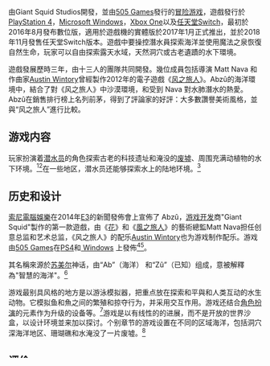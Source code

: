 {{expand language|1=en|page=Abzû|time=2020-03-28T00:29:03+00:00}}
{{copy edit|time=2016-08-11T12:18:39+00:00}}
{{Infobox VG
| title = 智慧之海
| original = Abzû
| japanese = 
| show image = 
| english = Ocean of Wisdom
| image = File:Abzu logo.png
| caption = 
| developer = Giant Squid
| publisher = [[505_Games|505 Games]]
| director = Matt Nava
| producer = 
| designer = 
| writer = 
| programmer = Brian Balamut
| artist = Matt Nava<ref name="gs1"/>
| composer = [[Austin_Wintory|Austin Wintory]]
| series = 
| engine = [[虚幻引擎|虚幻引擎4]]<ref name="unreal">{{citation| url = http://venturebeat.com/2015/06/19/unreal-e3-awards-by-gamesbeat-winners-announced/| title = The best Unreal Engine games of E3, selected by GamesBeat| date = 2015-06-19| first = Dale| last = North| work = [[VentureBeat|VentureBeat]]| accessdate = 2016-08-05| archive-date = 2019-04-07| archive-url = https://web.archive.org/web/20190407144440/https://venturebeat.com/2015/06/19/unreal-e3-awards-by-gamesbeat-winners-announced/| dead-url = no}}</ref>
| platforms = [[PlayStation_4|PlayStation 4]]、[[Microsoft_Windows|Microsoft Windows]]、[[Xbox_One|Xbox One]]、[[任天堂Switch|任天堂Switch]]
| released = '''PlayStation 4''', '''Microsoft Windows'''{{Video game release|WW|August 2, 2016}}'''Xbox One'''{{Video game release|WW|December 6, 2016}}'''任天堂Switch'''{{Video game release|WW|2018年11月29日}}
| shutdown = 
| onlinegame = 
| genre = [[模擬遊戲|模擬]], {{le|美術風格|Art game}}, [[冒险游戏|冒险]]
| modes = [[單人電子遊戲|單人]]
}}

{{Vgname|智慧之海|原名：Abzû或ABZÛ|en=Ocean of Wisdom}}由Giant Squid Studios開發，並由[[505_Games|505 Games]]發行的[[冒险游戏|冒险游戏]]，遊戲發行於[[PlayStation_4|PlayStation 4]]，[[Microsoft_Windows|Microsoft Windows]]，[[Xbox_One|Xbox One]]以及[[任天堂Switch|任天堂Switch]]，最初於2016年8月發布數位版，適用於遊戲機的實體版於2017年1月正式推出，並於2018年11月發售任天堂Switch版本。遊戲中要操控潛水員探索海洋並使用魔法之泉恢復自然生命，玩家可以自由探索露天水域，天然洞穴或古老遺蹟的水下環境。

遊戲發展歷時三年，由十三人的團隊共同開發。幾位成員包括導演 Matt Nava 和作曲家[[Austin_Wintory|Austin Wintory]]曾經製作2012年的電子遊戲《[[风之旅人|风之旅人]]》。Abzû的海洋環境中，結合了對《风之旅人》中沙漠環境，和受到 Nava 對水肺潛水的熱愛。Abzû在銷售排行榜上名列前茅，得到了評論家的好評：大多數讚譽美術風格，並與“风之旅人”進行比較。

== 游戏内容 ==
玩家扮演着[[潜水|潜水员]]的角色探索古老的科技遗址和淹没的[[廢墟|废墟]]、周围充满动植物的水下环境。<ref>{{Cite web|title=Abzu review|url=https://www.eurogamer.net/articles/2016-08-02-abzu-review|accessdate=2020-03-28|date=2016-08-02|last=Gaston|first=Martin|work=Eurogamer|language=en|archive-date=2020-03-28|archive-url=https://web.archive.org/web/20200328012148/https://www.eurogamer.net/articles/2016-08-02-abzu-review|dead-url=no}}</ref><ref>{{Cite web|title=Abzu Review|url=https://www.gamespot.com/reviews/abzu-review/1900-6416489/|accessdate=2020-03-28|work=GameSpot|language=en-US|archive-date=2020-03-28|archive-url=https://web.archive.org/web/20200328010648/https://www.gamespot.com/reviews/abzu-review/1900-6416489/|dead-url=no}}</ref>在一些地区，潜水员还能够探索水上的陆地环境。<ref>{{Cite web|title=Abzu review|url=https://www.polygon.com/2016/8/2/12290330/abzu-review-ps4-pc-playstation-4|accessdate=2020-03-28|date=2016-08-02|last=McElroy|first=Justin|work=Polygon|language=en|archive-date=2020-03-28|archive-url=https://web.archive.org/web/20200328010648/https://www.polygon.com/2016/8/2/12290330/abzu-review-ps4-pc-playstation-4|dead-url=no}}</ref>

== 历史和设计 ==
[[索尼電腦娛樂|索尼電腦娛樂]]在2014年[[E3电子娱乐展|E3]]的新聞發佈會上宣佈了 Abzû，[[游戏开发者|游戏开发]]商"Giant Squid"製作的第一款遊戲，由《[[花_(游戏)|花]]》和《[[风之旅人|風之旅人]]》的藝術總監Matt Nava担任创意总监和艺术总监，《风之旅人》的配乐[[Austin_Wintory|Austin Wintory]]也为游戏制作配乐。游戏由[[505_Games|505 Games]]在[[PS4|PS4]]和[[Microsoft_Windows| Windows]] 上發佈<ref name = "gs1">{{citation| title = E3 2014: Debut Game from Journey Art Director's Studio Announced, Called Abzu| first = Carolyn| last = Petit| date = 2014-06-09| url = http://www.gamespot.com/articles/e3-2014-debut-game-from-journey-art-director-s-studio-announced-called-abzu/1100-6420282/| work = [[Gamespot|Gamespot]]| accessdate = 2016-08-06| archive-date = 2014-09-15| archive-url = https://web.archive.org/web/20140915092712/http://www.gamespot.com/articles/e3-2014-debut-game-from-journey-art-director-s-studio-announced-called-abzu/1100-6420282/| dead-url = no}}</ref><ref name="ign2014">{{citation| url = http://uk.ign.com/articles/2014/06/10/e3-2014-505-games-announces-abzu| title = E3 2014: 505 Games Announces Abzu| first = Leah B.| last = Jackson| work = [[IGN|IGN]]| date = 2014-06-09| accessdate = 2016-08-06| archive-date = 2019-10-01| archive-url = https://web.archive.org/web/20191001214128/https://uk.ign.com/articles/2014/06/10/e3-2014-505-games-announces-abzu| dead-url = no}}</ref>。

其名稱來源於[[苏美尔|苏美尔]]神话，由“Ab”（海洋） 和“Zû”（已知）组成，意被解釋為"智慧的海洋"。<ref name="et">{{citation | url = http://www.abzugame.com/ | title = ABZÛ | work = www.abzugame.com | accessdate = 2016-08-03 | quote = The name references a concept from the oldest mythologies; it is the combination of the two ancient words AB, meaning ocean, and ZÛ, meaning to know. ABZÛ is the ocean of wisdom | archive-date = 2017-01-29 | archive-url = https://web.archive.org/web/20170129043131/http://www.abzugame.com/ | dead-url = yes }}</ref>

游戏最别具风格的地方是以游泳模拟器，把重点放在探索和平與和人类互动的水生动物。它模拟鱼和魚之间的繁殖和掠夺行为，并采用交互作用。游戏还结合[[角色扮演游戏|角色扮演]]的元素作为升级的设备等。<ref name="ign2015a">{{Citation|last=Silva|first=Marty|title=E3 2015: Abzu's a Stunning Game From the Artist Behind Journey|date=2015-06-22|url=http://uk.ign.com/articles/2015/06/22/e3-2015-abzus-a-stunning-game-from-the-artist-behind-journey|work=[[IGN|IGN]]|accessdate=2016-08-05|archive-date=2016-06-14|archive-url=https://web.archive.org/web/20160614202456/http://uk.ign.com/articles/2015/06/22/e3-2015-abzus-a-stunning-game-from-the-artist-behind-journey|dead-url=no}}</ref>游戏是以有线性的的进展，而不是开放的世界沙盒，以设计环境並来加以探讨。个别章节的游戏设置在不同的区域海洋，包括洞穴深海洋地区、珊瑚礁和水淹没了一片废墟。<ref>{{Citation|last=Kato|first=Matthew|title=Abzu - Exploring The Mysteries Of The Deep|date=2016-03-05|url=http://www.gameinformer.com/games/abzu/b/playstation4/archive/2016/03/05/exploring-the-mysteries-of-the-deep.aspx|work=www.gameinformer.com|accessdate=2016-08-05|archive-date=2016-08-03|archive-url=https://web.archive.org/web/20160803094741/http://www.gameinformer.com/games/abzu/b/playstation4/archive/2016/03/05/exploring-the-mysteries-of-the-deep.aspx|dead-url=no}}</ref>

== 评价 ==
{{Video game reviews
| MC = PC: 83/100<ref name="MetaPC">{{cite web |url=https://www.metacritic.com/game/pc/abzu |title=ABZU for PC Reviews |website=[[Metacritic|Metacritic]] |publisher=[[CBS_Interactive|CBS Interactive]] |accessdate=2017-04-22 |archive-url=https://web.archive.org/web/20170313203655/http://www.metacritic.com/game/pc/abzu |archive-date=2017-03-13}}</ref><br />PS4: 78/100<ref name="MetaPS4">{{cite web |url=https://www.metacritic.com/game/playstation-4/abzu |title=ABZU for PlayStation 4 Reviews |website=[[Metacritic|Metacritic]] |publisher=[[CBS_Interactive|CBS Interactive]] |accessdate=2017-04-22 |archive-url=https://web.archive.org/web/20170313203653/http://www.metacritic.com/game/playstation-4/abzu |archive-date=2017-03-13}}</ref><br />XONE: 83/100<ref name="MetaXONE">{{cite web |url=https://www.metacritic.com/game/xbox-one/abzu |title=ABZU for Xbox One Reviews |website=[[Metacritic|Metacritic]] |publisher=[[CBS_Interactive|CBS Interactive]] |accessdate=2018-09-26 |archive-date=2018-11-05 |archive-url=https://web.archive.org/web/20181105100728/https://www.metacritic.com/game/xbox-one/abzu |dead-url=no }}</ref><br />NS: 80/100<ref name="MetaNS">{{cite web |url=https://www.metacritic.com/game/switch/abzu |title=ABZU for Switch Reviews |website=[[Metacritic|Metacritic]] |publisher=[[CBS_Interactive|CBS Interactive]] |accessdate=2019-08-31 |archive-date=2019-09-25 |archive-url=https://web.archive.org/web/20190925104541/https://www.metacritic.com/game/switch/abzu |dead-url=no }}</ref>
| Destruct = 7/10<ref name="DesReview">{{cite web|url=https://www.destructoid.com/review-abzu-377951.phtml|title=Review: Abzu|author=Furniss, Zack|website=[[Destructoid|Destructoid]]|date=2016-08-02|accessdate=2017-04-22|archive-url=https://web.archive.org/web/20160924084657/https://www.destructoid.com/review-abzu-377951.phtml|archive-date=2016-09-24}}</ref>
| EuroG = Recommended<ref name="EuroReview">{{cite web|url=http://www.eurogamer.net/articles/2016-08-02-abzu-review|title=Abzu review - Wetter is better|author=Gaston, Martin|website=[[Eurogamer|Eurogamer]]|date=2016-08-02|accessdate=2017-04-22|archive-url=https://web.archive.org/web/20160914084932/http://www.eurogamer.net/articles/2016-08-02-abzu-review|archive-date=2016-09-14}}</ref>
| GI = 8/10<ref name="GIreview">{{cite web |url=http://www.gameinformer.com/games/abzu/b/playstation4/archive/2016/08/02/abzu-game-informer-review.aspx |title=Abzu - Finding The Way Through The Darkness |author=Kato, Matthew |work=[[Game_Informer|Game Informer]] |date=2016-08-02 |accessdate=2017-04-22 |archive-url=https://web.archive.org/web/20160905191520/http://www.gameinformer.com/games/abzu/b/playstation4/archive/2016/08/02/abzu-game-informer-review.aspx |archive-date=2016-09-05|df= }}</ref>
| GSpot = 9/10<ref name="GSreview">{{cite web|url=http://www.gamespot.com/reviews/abzu-review/1900-6416489/ |title=Abzu Review - Holy Diver |author=Butterworth, Scott |website=[[GameSpot|GameSpot]] |date=2016-08-02 |accessdate=2017-04-22 |archive-url=https://archive.is/20170330160858/https://www.gamespot.com/reviews/abzu-review/1900-6416489/ |archive-date=2017-03-30}}</ref>
| GRadar = {{Rating|4|5}}<ref name="GRreview">{{cite web|url=http://www.gamesradar.com/abzu-review/|title=Abzu Review|author=Roberts, David|work=[[GamesRadar|GamesRadar]]|date=2016-08-02|accessdate=2017-04-22|archive-url=https://web.archive.org/web/20160916010908/http://www.gamesradar.com/abzu-review/|archive-date=2016-09-16}}</ref>
| IGN = 8.4/10<ref name="IGNreview">{{cite web|url=http://uk.ign.com/articles/2016/08/02/abzu-review|title=Abzu Review|author=Otero, Jose|website=[[IGN|IGN]]|date=2016-08-02|accessdate=2017-04-22|archive-url=https://web.archive.org/web/20160908161927/http://www.ign.com/articles/2016/08/02/abzu-review|archive-date=2016-09-08}}</ref>
| PCGUK = 88/100<ref name="PCGreview">{{cite web|url=http://www.pcgamer.com/abzu-review/|title=Abzu Review|author=Davenport, James|work=[[PCGamer|PCGamer]] |date=2016-08-02|accessdate=2017-04-22|archive-url=https://web.archive.org/web/20160926155834/http://www.pcgamer.com/abzu-review/|archive-date=2016-09-26}}</ref>
| Poly = 7.5/10<ref name="PolyReview">{{cite web|url=http://www.polygon.com/2016/8/2/12290330/abzu-review-ps4-pc-playstation-4|title=Abzu Review|author=McElroy, Justin|website=[[Polygon_(website)|Polygon]] |date=2016-08-02|accessdate=2017-04-22|archive-url=https://web.archive.org/web/20160921113118/http://www.polygon.com/2016/8/2/12290330/abzu-review-ps4-pc-playstation-4|archive-date=2016-09-21}}</ref>
| VG = 8/10<ref name="VGreview">{{cite web|url=https://www.videogamer.com/reviews/abzu-review|title=Abzu Review|author=Orry, Tom|website=VideoGamer.com|date=2016-08-02|accessdate=2017-04-22|archive-url=https://web.archive.org/web/20170330161719/https://www.videogamer.com/reviews/abzu-review|archive-date=2017-03-30}}</ref>
}}

游戏在发售首周在[[Steam|Steam]]平台销售排行榜中排名第9。<ref>{{Cite web|title=Steam-Charts - Nummer 1 noch gar nicht veröffentlicht|url=https://www.gamestar.de/artikel/steam-charts-nummer-1-noch-gar-nicht-veroeffentlicht,3276873.html|accessdate=2020-03-28|date=2016-08-08|work=www.gamestar.de|language=de|archive-date=2020-03-28|archive-url=https://web.archive.org/web/20200328010647/https://www.gamestar.de/artikel/steam-charts-nummer-1-noch-gar-nicht-veroeffentlicht,3276873.html|dead-url=no}}</ref>在8月份的[[PlayStation_Store|PlayStation Store]] PS4最畅销游戏排行榜中名列第18位。<ref>{{Cite web|title=No Man’s Sky was the best-selling game on PlayStation Store last month|url=https://blog.eu.playstation.com/2016/09/13/no-mans-sky-was-the-best-selling-game-on-playstation-store-last-month/|accessdate=2020-03-28|date=2016-09-13|work=PlayStation.Blog.Europe|language=en|archive-date=2016-09-21|archive-url=https://web.archive.org/web/20160921195915/https://blog.eu.playstation.com/2016/09/13/no-mans-sky-was-the-best-selling-game-on-playstation-store-last-month/|dead-url=yes}}</ref>PS4和PC版本分别在[[Metacritic|Metacritic]]上用19和72条评论获得了78和83的得分，每条评论都表示“总体上令人满意”。<ref>{{Cite web|title=ABZU|url=https://www.metacritic.com/game/pc/abzu|accessdate=2020-03-28|work=Metacritic|language=en|archive-date=2017-03-13|archive-url=https://web.archive.org/web/20170313203655/http://www.metacritic.com/game/pc/abzu|dead-url=no}}</ref><ref>{{Cite web|title=ABZU|url=https://www.metacritic.com/game/playstation-4/abzu|accessdate=2020-03-28|work=Metacritic|language=en|archive-date=2017-03-13|archive-url=https://web.archive.org/web/20170313203653/http://www.metacritic.com/game/playstation-4/abzu|dead-url=no}}</ref>在[[The_Game_Awards|The Game Awards]] 2016中获得“最佳艺术指导”提名；<ref>{{Cite web|title=The Game Awards: Here’s the full winners list|url=https://www.polygon.com/2016/12/1/13784410/the-game-awards-winners|accessdate=2020-03-28|date=2016-12-01|last=Stark|first=Chelsea|work=Polygon|language=en|archive-date=2017-11-26|archive-url=https://web.archive.org/web/20171126060212/https://www.polygon.com/2016/12/1/13784410/the-game-awards-winners|dead-url=no}}</ref>在[[金摇杆奖|金摇杆奖]]上获得“最佳原创游戏”，“最佳视觉设计”和“年度PlayStation游戏”提名；<ref>{{Cite web|title=Golden Joystick Awards 2016 Winners Announced! – Green Man Gaming Blog|url=https://web.archive.org/web/20161128133214/https://www.greenmangaming.com/blog/golden-joystick-awards-2016-winners-announced/|accessdate=2020-03-28|date=2016-11-28|work=web.archive.org}}</ref>在2017年[[BAFTA|BAFTA]]游戏大奖中提名“艺术成就奖”。<ref>{{Citation|title=BAFTA Games Awards 2017 Winners Revealed - IGN|url=https://www.ign.com/articles/2017/04/07/bafta-games-awards-2017-winners-revealed|accessdate=2020-03-28|language=en|archive-date=2017-04-20|archive-url=https://web.archive.org/web/20170420130044/http://www.ign.com/articles/2017/04/07/bafta-games-awards-2017-winners-revealed|dead-url=no}}</ref>

游戏因其艺术风格和优美的环境设计而广受赞誉，许多人将游戏画面称为游戏的主要优势之一。<ref name="EuroReview"/><ref name="GSreview"/><ref name="PolyReview"/><ref name="GIreview"/><ref name="DesReview"/><ref name="IGNreview"/><ref name="PCGreview"/><ref name="GRreview"/><ref name="VGreview"/>[[GameSpot|GameSpot]]的Butterworth认为其可以与《[[塞尔达传说：风之杖|塞尔达传说：风之杖]]》的透明阴影风格媲美。<ref name="GSreview" />GameInfomer的Kato则认为游戏的主题与《[[2001太空漫游_(小说)|2001太空漫游]]》有些类似。<ref name="GIreview" />

== 參考文獻 ==
{{Reflist}}

== 外部連結 ==
* {{Official|www.abzugame.com}}
* {{Imdb title|3823294}}

{{DEFAULTSORT:Abzû}}
[[Category:2016年电子游戏|Category:2016年电子游戏]]
[[Category:冒險遊戲|Category:冒險遊戲]]
[[Category:艺术游戏|Category:艺术游戏]]
[[Category:505游戏|Category:505游戏]]
[[Category:PlayStation_4遊戲|Category:PlayStation 4遊戲]]
[[Category:Xbox_One游戏|Category:Xbox One游戏]]
[[Category:任天堂Switch游戏|Category:任天堂Switch游戏]]
[[Category:Windows游戏|Category:Windows游戏]]
[[Category:Steam商店遊戲|Category:Steam商店遊戲]]
[[Category:虚幻引擎游戏|Category:虚幻引擎游戏]]
[[Category:卡通渲染风格电子游戏|Category:卡通渲染风格电子游戏]]
[[Category:僅有單人模式的電子遊戲|Category:僅有單人模式的電子遊戲]]
[[Category:美国开发电子游戏|Category:美国开发电子游戏]]
[[Category:官方简体中文化游戏|Category:官方简体中文化游戏]]